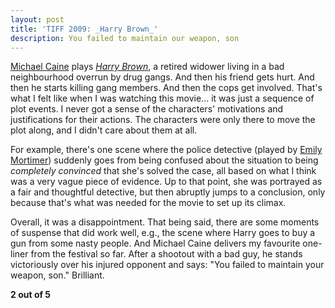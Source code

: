 ```yaml
---
layout: post
title: 'TIFF 2009: _Harry Brown_'
description: You failed to maintain our weapon, son
---
```


[Michael Caine](http://www.imdb.com/name/nm0000323/) plays [_Harry Brown_](http://www.imdb.com/title/tt1289406/), a retired widower living in a bad neighbourhood overrun by drug gangs. And then his friend gets hurt. And then he starts killing gang members. And then the cops get involved. That's what I felt like when I was watching this movie... it was just a sequence of plot events. I never got a sense of the characters' motivations and justifications for their actions. The characters were only there to move the plot along, and I didn't care about them at all.  
  
For example, there's one scene where the police detective (played by [Emily Mortimer](http://www.imdb.com/name/nm0607865/)) suddenly goes from being confused about the situation to being _completely convinced_ that she's solved the case, all based on what I think was a very vague piece of evidence. Up to that point, she was portrayed as a fair and thoughtful detective, but then abruptly jumps to a conclusion, only because that's what was needed for the movie to set up its climax.  
  
Overall, it was a disappointment. That being said, there are some moments of suspense that did work well, e.g., the scene where Harry goes to buy a gun from some nasty people. And Michael Caine delivers my favourite one-liner from the festival so far. After a shootout with a bad guy, he stands victoriously over his injured opponent and says: "You failed to maintain your weapon, son." Brilliant.  
  
**2 out of 5**